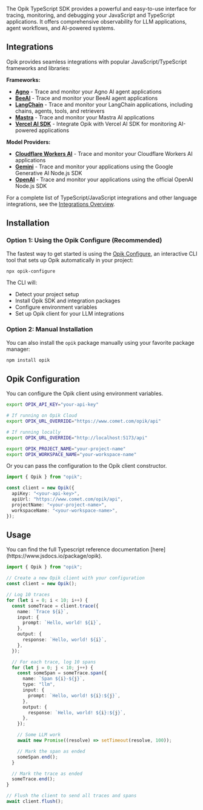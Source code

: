 The Opik TypeScript SDK provides a powerful and easy-to-use interface for tracing, monitoring, and debugging your JavaScript and TypeScript applications. It offers comprehensive observability for LLM applications, agent workflows, and AI-powered systems.

## Integrations

Opik provides seamless integrations with popular JavaScript/TypeScript frameworks and libraries:

**Frameworks:**

- **[Agno](/integrations/agno)** - Trace and monitor your Agno AI agent applications
- **[BeeAI](/integrations/beeai)** - Trace and monitor your BeeAI agent applications
- **[LangChain](/integrations/langchainjs)** - Trace and monitor your LangChain applications, including chains, agents, tools, and retrievers
- **[Mastra](/integrations/mastra)** - Trace and monitor your Mastra AI applications
- **[Vercel AI SDK](/integrations/vercel-ai-sdk)** - Integrate Opik with Vercel AI SDK for monitoring AI-powered applications

**Model Providers:**

- **[Cloudflare Workers AI](/integrations/cloudflare-workers-ai)** - Trace and monitor your Cloudflare Workers AI applications
- **[Gemini](/integrations/gemini-typescript)** - Trace and monitor your applications using the Google Generative AI Node.js SDK
- **[OpenAI](/integrations/openai-typescript)** - Trace and monitor your applications using the official OpenAI Node.js SDK

For a complete list of TypeScript/JavaScript integrations and other language integrations, see the [Integrations Overview](/integrations/overview).

## Installation

### Option 1: Using the Opik Configure (Recommended)

The fastest way to get started is using the [Opik Configure](/reference/typescript-sdk/opik-configure), an interactive CLI tool that sets up Opik automatically in your project:

```bash
npx opik-configure
```

The CLI will:

- Detect your project setup
- Install Opik SDK and integration packages
- Configure environment variables
- Set up Opik client for your LLM integrations

### Option 2: Manual Installation

You can also install the `opik` package manually using your favorite package manager:

```bash
npm install opik
```

## Opik Configuration

You can configure the Opik client using environment variables.

```bash
export OPIK_API_KEY="your-api-key"

# If running on Opik Cloud
export OPIK_URL_OVERRIDE="https://www.comet.com/opik/api"

# If running locally
export OPIK_URL_OVERRIDE="http://localhost:5173/api"

export OPIK_PROJECT_NAME="your-project-name"
export OPIK_WORKSPACE_NAME="your-workspace-name"
```

Or you can pass the configuration to the Opik client constructor.

```typescript
import { Opik } from "opik";

const client = new Opik({
  apiKey: "<your-api-key>",
  apiUrl: "https://www.comet.com/opik/api",
  projectName: "<your-project-name>",
  workspaceName: "<your-workspace-name>",
});
```

## Usage

<Tip>
  You can find the full Typescript reference documentation
  [here](https://www.jsdocs.io/package/opik).
</Tip>

```typescript
import { Opik } from "opik";

// Create a new Opik client with your configuration
const client = new Opik();

// Log 10 traces
for (let i = 0; i < 10; i++) {
  const someTrace = client.trace({
    name: `Trace ${i}`,
    input: {
      prompt: `Hello, world! ${i}`,
    },
    output: {
      response: `Hello, world! ${i}`,
    },
  });

  // For each trace, log 10 spans
  for (let j = 0; j < 10; j++) {
    const someSpan = someTrace.span({
      name: `Span ${i}-${j}`,
      type: "llm",
      input: {
        prompt: `Hello, world! ${i}:${j}`,
      },
      output: {
        response: `Hello, world! ${i}:${j}`,
      },
    });

    // Some LLM work
    await new Promise((resolve) => setTimeout(resolve, 100));

    // Mark the span as ended
    someSpan.end();
  }

  // Mark the trace as ended
  someTrace.end();
}

// Flush the client to send all traces and spans
await client.flush();
```
